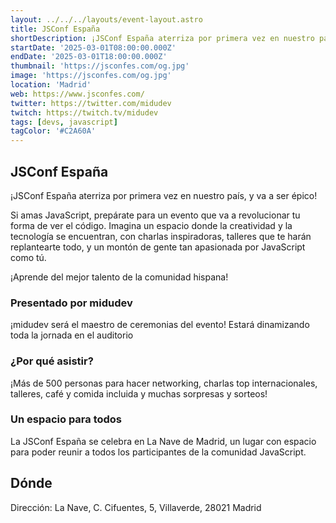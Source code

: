 ```yaml
---
layout: ../../../layouts/event-layout.astro
title: JSConf España
shortDescription: ¡JSConf España aterriza por primera vez en nuestro país, y va a ser épico! Si amas JavaScript, prepárate para un evento que va a revolucionar tu forma de ver el código.
startDate: '2025-03-01T08:00:00.000Z'
endDate: '2025-03-01T18:00:00.000Z'
thumbnail: 'https://jsconfes.com/og.jpg'
image: 'https://jsconfes.com/og.jpg'
location: 'Madrid'
web: https://www.jsconfes.com/
twitter: https://twitter.com/midudev
twitch: https://twitch.tv/midudev
tags: [devs, javascript]
tagColor: '#C2A60A'
---
```



## JSConf España

¡JSConf España aterriza por primera vez en nuestro país, y va a ser épico!

Si amas JavaScript, prepárate para un evento que va a revolucionar tu forma de ver el código. Imagina un espacio donde la creatividad y la tecnología se encuentran, con charlas inspiradoras, talleres que te harán replantearte todo, y un montón de gente tan apasionada por JavaScript como tú.

¡Aprende del mejor talento de la comunidad hispana!

### Presentado por midudev

¡midudev será el maestro de ceremonias del evento! Estará dinamizando toda la jornada en el auditorio

### ¿Por qué asistir?

¡Más de 500 personas para hacer networking, charlas top internacionales, talleres, café y comida incluida y muchas sorpresas y sorteos!

### Un espacio para todos

La JSConf España se celebra en La Nave de Madrid, un lugar con espacio para poder reunir a todos los participantes de la comunidad JavaScript.

## Dónde

Dirección: La Nave, C. Cifuentes, 5, Villaverde, 28021 Madrid

<GoogleMap
  src="https://www.google.com/maps/embed?pb=!1m18!1m12!1m3!1d6081.526521926016!2d-3.695997100000001!3d40.3475974!2m3!1f0!2f0!3f0!3m2!1i1024!2i768!4f13.1!3m3!1m2!1s0xd4226dc6a64c46b%3A0x23e1b239d4aea935!2sLa%20Nave!5e0!3m2!1ses!2ses!4v1726205701374!5m2!1ses!2ses"
  ariaLabel="La Nave, C. Cifuentes, 5, Villaverde, 28021 Madrid"
/>
